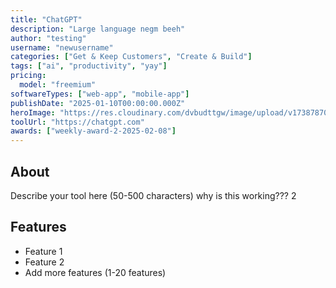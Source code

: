 ```yaml
---
title: "ChatGPT"
description: "Large language negm beeh"
author: "testing"
username: "newusername"
categories: ["Get & Keep Customers", "Create & Build"]
tags: ["ai", "productivity", "yay"]
pricing:
  model: "freemium"
softwareTypes: ["web-app", "mobile-app"]
publishDate: "2025-01-10T00:00:00.000Z"
heroImage: "https://res.cloudinary.com/dvbudttgw/image/upload/v1738787022/wsykici9saddpwaasy6z.png"
toolUrl: "https://chatgpt.com"
awards: ["weekly-award-2-2025-02-08"]
---
```

## About
Describe your tool here (50-500 characters) why is this working??? 2

## Features
- Feature 1
- Feature 2
- Add more features (1-20 features)